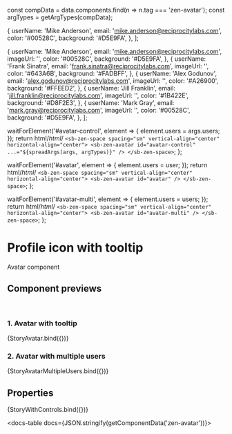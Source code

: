 const compData = data.components.find(n => n.tag === 'zen-avatar');
const argTypes = getArgTypes(compData);

<Meta title="Icons/Avatar/Avatar" component="zen-avatar" argTypes={argTypes} />

  {
    userName: 'Mike Anderson',
    email: 'mike.anderson@reciprocitylabs.com',
    color: '#00528C',
    background: '#D5E9FA',
  },
];

  {
    userName: 'Mike Anderson',
    email: 'mike.anderson@reciprocitylabs.com',
    imageUrl: '',
    color: '#00528C',
    background: '#D5E9FA',
  },
  {
    userName: 'Frank Sinatra',
    email: 'frank.sinatra@reciprocitylabs.com',
    imageUrl: '',
    color: '#643A6B',
    background: '#FADBFF',
  },
  {
    userName: 'Alex Godunov',
    email: 'alex.godunov@reciprocitylabs.com',
    imageUrl: '',
    color: '#A26900',
    background: '#FFEED2',
  },
  {
    userName: 'Jill Franklin',
    email: 'jill.franklin@reciprocitylabs.com',
    imageUrl: '',
    color: '#1B422E',
    background: '#D8F2E3',
  },
  {
    userName: 'Mark Gray',
    email: 'mark.gray@reciprocitylabs.com',
    imageUrl: '',
    color: '#00528C',
    background: '#D5E9FA',
  },
];

  waitForElement('#avatar-control', element => {
    element.users = args.users;
  });
  return html/*html*/ `
    <sb-zen-space spacing="sm" vertical-align="center" horizontal-align="center">
      <sb-zen-avatar id="avatar-control" ...="${spreadArgs(args, argTypes)}" />
    </sb-zen-space>
  `;
};

  waitForElement('#avatar', element => {
    element.users = user;
  });
  return html/*html*/ `
    <sb-zen-space spacing="sm" vertical-align="center" horizontal-align="center">
      <sb-zen-avatar id="avatar" />
    </sb-zen-space>
  `;
};

  waitForElement('#avatar-multi', element => {
    element.users = users;
  });
  return html/*html*/ `
    <sb-zen-space spacing="sm" vertical-align="center" horizontal-align="center">
      <sb-zen-avatar id="avatar-multi" />
    </sb-zen-space>
  `;
};

# Profile icon with tooltip

Avatar component

## Component previews

<br />

### 1. Avatar with tooltip

<Canvas>
  <Story name="StoryAvatar">{StoryAvatar.bind({})}</Story>
</Canvas>

### 2. Avatar with multiple users

<Canvas>
  <Story name="StoryAvatarMultipleUsers">{StoryAvatarMultipleUsers.bind({})}</Story>
</Canvas>

## Properties

<Canvas>
  <Story
    name="default"
    args={{
      ...getDefaultArgs(argTypes),
      users: user,
    }}
  >
    {StoryWithControls.bind({})}
  </Story>
</Canvas>

<ArgsTable story="default" />

<docs-table docs={JSON.stringify(getComponentData('zen-avatar'))}></docs-table>
